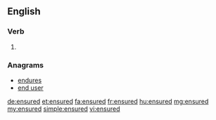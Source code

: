 ==English==

===Verb===
{{head|en}}

# {{en-past of|ensure}}

===Anagrams===
* [[endures#English|endures]]
* [[end user#English|end user]]

[[de:ensured]]
[[et:ensured]]
[[fa:ensured]]
[[fr:ensured]]
[[hu:ensured]]
[[mg:ensured]]
[[my:ensured]]
[[simple:ensured]]
[[vi:ensured]]
